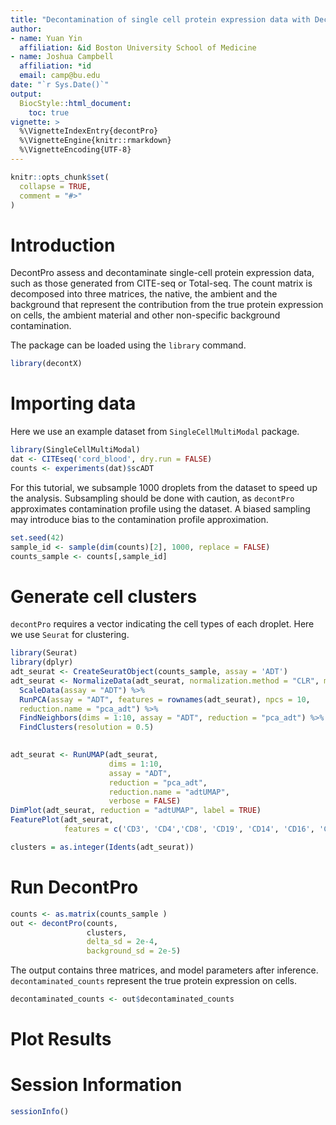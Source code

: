 ```yaml
---
title: "Decontamination of single cell protein expression data with DecontPro"
author:
- name: Yuan Yin
  affiliation: &id Boston University School of Medicine
- name: Joshua Campbell
  affiliation: *id
  email: camp@bu.edu
date: "`r Sys.Date()`"
output: 
  BiocStyle::html_document:
    toc: true
vignette: >
  %\VignetteIndexEntry{decontPro}
  %\VignetteEngine{knitr::rmarkdown}
  %\VignetteEncoding{UTF-8}
---
```


```r
knitr::opts_chunk$set(
  collapse = TRUE,
  comment = "#>"
)
```


# Introduction

DecontPro assess and decontaminate single-cell protein expression data, such as 
those generated from CITE-seq or Total-seq. The count matrix is decomposed into 
three matrices, the native, the ambient and the background that represent the 
contribution from the true protein expression on cells, the ambient material and
other non-specific background contamination.

The package can be loaded using the `library` command.

```r
library(decontX)
```

# Importing data

Here we use an example dataset from `SingleCellMultiModal` package.

```r
library(SingleCellMultiModal)
dat <- CITEseq('cord_blood', dry.run = FALSE)
counts <- experiments(dat)$scADT
```

For this tutorial, we subsample 1000 droplets from the dataset to speed up the analysis. Subsampling should be done with caution, as `decontPro` approximates contamination profile using the dataset. A biased sampling may introduce bias to the contamination profile approximation.

```r
set.seed(42)
sample_id <- sample(dim(counts)[2], 1000, replace = FALSE)
counts_sample <- counts[,sample_id]
```

# Generate cell clusters

`decontPro` requires a vector indicating the cell types of each droplet. Here we use `Seurat` for clustering.

```r
library(Seurat)
library(dplyr)
adt_seurat <- CreateSeuratObject(counts_sample, assay = 'ADT')
adt_seurat <- NormalizeData(adt_seurat, normalization.method = "CLR", margin = 2) %>%
  ScaleData(assay = "ADT") %>%
  RunPCA(assay = "ADT", features = rownames(adt_seurat), npcs = 10,
  reduction.name = "pca_adt") %>%
  FindNeighbors(dims = 1:10, assay = "ADT", reduction = "pca_adt") %>%
  FindClusters(resolution = 0.5)
  
```

```r
adt_seurat <- RunUMAP(adt_seurat, 
                      dims = 1:10,
                      assay = "ADT",
                      reduction = "pca_adt",
                      reduction.name = "adtUMAP",
                      verbose = FALSE)
DimPlot(adt_seurat, reduction = "adtUMAP", label = TRUE)
FeaturePlot(adt_seurat, 
            features = c('CD3', 'CD4','CD8', 'CD19', 'CD14', 'CD16', 'CD56'))

clusters = as.integer(Idents(adt_seurat))
```

# Run DecontPro

```r
counts <- as.matrix(counts_sample )
out <- decontPro(counts, 
                 clusters, 
                 delta_sd = 2e-4, 
                 background_sd = 2e-5)
```

The output contains three matrices, and model parameters after inference. 
`decontaminated_counts` represent the true protein expression on cells.

```r
decontaminated_counts <- out$decontaminated_counts
```


# Plot Results



# Session Information

```r
sessionInfo()
```
